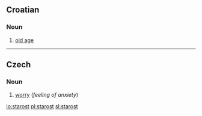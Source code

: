 ==Croatian==

===Noun===
{{hr-noun|f}}

# [[old age]]

----

==Czech==

===Noun===
{{cs-noun|g=f}}

# [[worry]] (''feeling of anxiety'')

[[io:starost]]
[[pl:starost]]
[[sl:starost]]